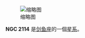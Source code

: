 {{NGCInfoBox|NGCID=NGC 2114|發現者=詹姆士·丹露帕|發現日期=1826年9月27日|其他編號=ESO 57-SC37|曆元=J2000.0|赤經=5時46分12.2秒
|赤緯=-68°2'54"|星座=剑鱼座|星體=星系|星等=12.5|表面亮度=|藍等=12.6}}
[[File:NGC_2114_DSS.jpg|缩略图]]

'''NGC 2114''' 是[[剑鱼座|剑鱼座]]的一個[[星系|星系]]。

{{NGCReference|2114}}
{{Catalogs|NGC=2114}}